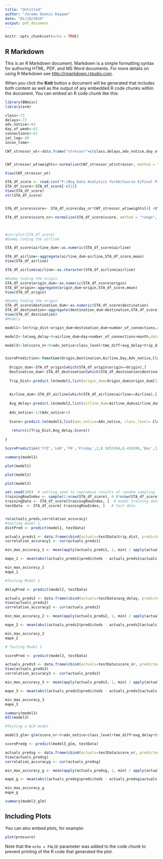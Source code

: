 ---
title: "Untitled"
author: "Jerome Dennis Kaypee"
date: "01/10/2019"
output: pdf_document
---

```{r setup, include=FALSE}
knitr::opts_chunk$set(echo = TRUE)

```

## R Markdown

This is an R Markdown document. Markdown is a simple formatting syntax for authoring HTML, PDF, and MS Word documents. For more details on using R Markdown see <http://rmarkdown.rstudio.com>.

When you click the **Knit** button a document will be generated that includes both content as well as the output of any embedded R code chunks within the document. You can embed an R code chunk like this:

```{r cars}
library(BBmisc)
library(arm)

class<-73
delays<-72
adv_notice<-63
day_of_week<-61
connections<-61
jet_lag<-49
incon_time<-

CWT_stressor_wt<-data.frame("stressor"=c(class,delays,adv_notice,day_of_week,connections,jet_lag))


CWT_stressor_wt$weights<-normalize(CWT_stressor_wt$stressor, method = "range", range = c(0.25,0.90), margin = 1L, on.constant = "quiet")

View(CWT_stressor_wt)

STA_df_score <- read.csv("F:/Big Data Analytics YorkU/Course 6/Final Project/final_df.csv", na.strings = c("", "NA"))
STA_df_score<-STA_df_score[-c(1)]
View(STA_df_score)
str(STA_df_score)


STA_df_score$score<- STA_df_score$day_nr*CWT_stressor_wt$weights[4] +STA_df_score$notice_nr*CWT_stressor_wt$weights[3] +STA_df_score$class_nr*CWT_stressor_wt$weights[1] +STA_df_score$delay_nr*CWT_stressor_wt$weights[2] +STA_df_score$connection_nr*CWT_stressor_wt$weights[5] +STA_df_score$time_diff_nr*CWT_stressor_wt$weights[6]

STA_df_score$score_nr<-normalize(STA_df_score$score, method = "range", range = c(0.0,1.0), margin = 1L, on.constant = "quiet")



#corrplot(STA_df_score)
#Dummy Coding the airline

STA_df_score$airline_dum<-as.numeric(STA_df_score$airline)

STA_df_airline<-aggregate(airline_dum~airline,STA_df_score,mean)
View(STA_df_airline)

STA_df_airline$airline<-as.character(STA_df_airline$airline)

#Dummy Coding the origin
STA_df_score$origin_dum<-as.numeric(STA_df_score$origin)
STA_df_origin<-aggregate(origin_dum~origin,STA_df_score,mean)
View(STA_df_origin)

#Dummy Coding the origin
STA_df_score$destination_dum<-as.numeric(STA_df_score$destination)
STA_df_destination<-aggregate(destination_dum~destination,STA_df_score,mean)
View(STA_df_destination)
#Models

model1<-lm(trip_dist~origin_dum+destination_dum+number_of_connections,data=STA_df_score)

model2<-lm(avg_delay~0+airline_dum+day+number_of_connections+month,data=STA_df_score)

model3<-lm(score_nr~0+adv_notice+class_level+tme_diff+avg_delay+trip_dist,data=STA_df_score)


ScorePrediction<-function(Origin,Destination,Airline,Day,Adv_notice,Class_level,Tme_diff,Month,Conns){
  
  Origin_dum<-STA_df_origin[which(STA_df_origin$origin==Origin),]
  Destination_dum<-STA_df_destination[which(STA_df_destination$destination==Destination),]
  
  Trip_Dist<-predict.lm(model1,list(origin_dum=Origin_dum$origin_dum[1],destination_dum=Destination_dum$destination_dum[1],number_of_connections=Conns))
  
 
  Airline_dum<-STA_df_airline[which(STA_df_airline$airline==Airline),]
  
  Avg_delay<-predict.lm(model2,list(airline_dum=Airline_dum$airline_dum[1], day=Day,number_of_connections=Conns,month=Month))
  
  Adv_notice<-1/(Adv_notice+1)
  
  Score<-predict.lm(model3,list(adv_notice=Adv_notice, class_level= Class_level, tme_diff=Tme_diff, avg_delay=Avg_delay,trip_dist=Trip_Dist))                     
 
   return(c(Trip_Dist,Avg_delay,Score))
  
}

ScorePrediction('YYZ','LAX','F9','Friday',2,0.5855366,6.436386,'Dec',1)

summary(model2)

plot(model1)

plot(model2)

plot(model3)

set.seed(100)  # setting seed to reproduce results of random sampling
trainingRowIndex <- sample(1:nrow(STA_df_score), 0.8*nrow(STA_df_score))  # row indices for training data
trainingData <- STA_df_score[trainingRowIndex, ]  # model training data
testData  <- STA_df_score[-trainingRowIndex, ]   # test data


rm(actuals_preds,correlation_accuracy)
#testing model 1
distPred <- predict(model1, testData)

actuals_preds1 <- data.frame(cbind(actuals=testData$trip_dist, predicteds=distPred))  # make actuals_predicteds dataframe.
correlation_accuracy1 <- cor(actuals_preds1) 

min_max_accuracy_1 <- mean(apply(actuals_preds1, 1, min) / apply(actuals_preds1, 1, max))  

mape_1 <- mean(abs((actuals_preds1$predicteds - actuals_preds1$actuals))/actuals_preds1$actuals) 

min_max_accuracy_1
mape_1

#Testing Model 2

delayPred <- predict(model2, testData)

actuals_preds2 <- data.frame(cbind(actuals=testData$avg_delay, predicteds=delayPred))  # make actuals_predicteds dataframe.
View(actuals_preds2)
correlation_accuracy2 <- cor(actuals_preds2) 

min_max_accuracy_2 <- mean(apply(actuals_preds2, 1, min) / apply(actuals_preds2, 1, max))  

mape_2 <- mean(abs((actuals_preds2$predicteds - actuals_preds2$actuals))/actuals_preds2$actuals) 

min_max_accuracy_2
mape_2

# Testing Model 3

scorePred <- predict(model3, testData)

actuals_preds3 <- data.frame(cbind(actuals=testData$score_nr, predicteds=scorePred))  # make actuals_predicteds dataframe.
View(actuals_preds3)
correlation_accuracy3 <- cor(actuals_preds3) 

min_max_accuracy_3 <- mean(apply(actuals_preds3, 1, min) / apply(actuals_preds3, 1, max))  

mape_3 <- mean(abs((actuals_preds3$predicteds - actuals_preds3$actuals))/actuals_preds3$actuals) 

min_max_accuracy_3
mape_3

summary(model3)
AIC(model3)

#Testing a GLM model

model3_glm<-glm(score_nr~0+adv_notice+class_level+tme_diff+avg_delay+trip_dist,data=STA_df_score)

scorePredg <- predict(model3_glm, testData)

actuals_predsg <- data.frame(cbind(actuals=testData$score_nr, predicteds=scorePredg))  # make actuals_predicteds dataframe.
View(actuals_predsg)
correlation_accuracyg <- cor(actuals_predsg) 

min_max_accuracy_g <- mean(apply(actuals_predsg, 1, min) / apply(actuals_predsg, 1, max))  

mape_g <- mean(abs((actuals_predsg$predicteds - actuals_predsg$actuals))/actuals_predsg$actuals) 

min_max_accuracy_g
mape_g

summary(model3_glm)

```

## Including Plots

You can also embed plots, for example:

```{r pressure, echo=FALSE}
plot(pressure)
```

Note that the `echo = FALSE` parameter was added to the code chunk to prevent printing of the R code that generated the plot.
